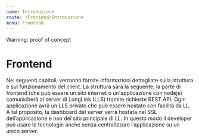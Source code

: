 ```yaml
---
name: Introduzione
route: /Frontend/Introduzione
menu: Frontend
---
```



<Hint type="warning" variant="outer">
    Warning: proof of concept
</Hint>

# Frontend
Nei seguenti capitoli, verranno fornite informazioni dettagliate sulla struttura e 
sul funzionamento del client.
La struttura sarà la seguente, la parte di frontend (che può essere un sito internet 
o un'applicazione con nodejs) comunicherà al server di LongLink (LLS) tramite 
richieste REST API. Ogni applicazione avrà un LLS privato che può essere hostato 
con facilità da LL. A tal proposito, la dashboard del server verrà hostata nel SSL 
dell’applicazione e non del sito principale di LL. In questo modo il developer può 
usare le tecnologie anche senza centralizzare l’applicazione su un unico server.
